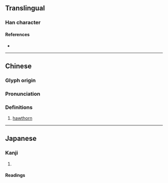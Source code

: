 {{character info}}
==Translingual==

===Han character===
{{Han char|rn=75|rad=木|as=05|sn=9|four=47910|canj=DBM,XDBM|ids=⿰木且}}

====References====
* {{Han ref|kx=0520.060|dkj=14642|dj=0908.050|hdz=21181.050|uh=67E4|ud=26596|bh=CF48|bd=53064}}

----

==Chinese==
{{zh-forms}}

===Glyph origin===
{{Han etym}}

===Pronunciation===
{{zh-pron
|m=zhā,zǔ
|c=zaa1
|mc=y
|oc=y
|ma=
|cat=n
}}

===Definitions===
{{zh-hanzi}}

# [[hawthorn]]

----

==Japanese==

===Kanji===
{{ja-kanji|grade=|rs=木05}}

# {{rfdef|ja|sort=木05}}

====Readings====
{{ja-readings
|goon=じゃ
|kanon=さ
|kun=[[いせき]] (iseki), [[きりかぶ]] (kirikabu), [[こぼけ]] (koboke)}}